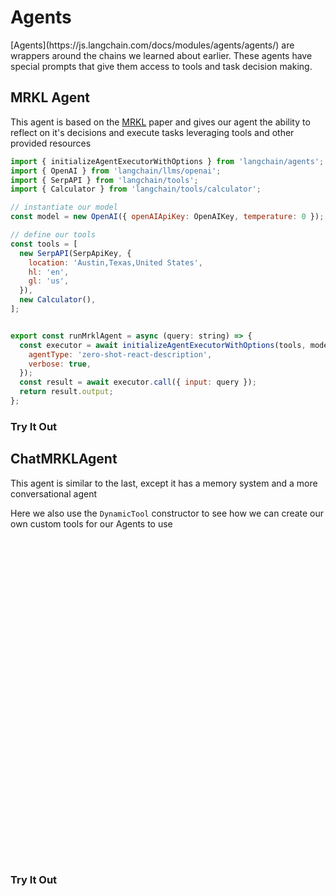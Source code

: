 
<Meta title="Agents/Intro" />

# Agents

<p>
  [Agents](https://js.langchain.com/docs/modules/agents/agents/) are wrappers around the chains we learned about earlier.
  These agents have special prompts that give them access to tools and task decision making.
</p>


## MRKL Agent

This agent is based on the [MRKL](https://arxiv.org/abs/2205.00445v1) paper and gives our agent the ability to reflect
on it's decisions and execute tasks leveraging tools and other provided resources

```js
import { initializeAgentExecutorWithOptions } from 'langchain/agents';
import { OpenAI } from 'langchain/llms/openai';
import { SerpAPI } from 'langchain/tools';
import { Calculator } from 'langchain/tools/calculator';

// instantiate our model
const model = new OpenAI({ openAIApiKey: OpenAIKey, temperature: 0 });

// define our tools
const tools = [
  new SerpAPI(SerpApiKey, {
    location: 'Austin,Texas,United States',
    hl: 'en',
    gl: 'us',
  }),
  new Calculator(),
];


export const runMrklAgent = async (query: string) => {
  const executor = await initializeAgentExecutorWithOptions(tools, model, {
    agentType: 'zero-shot-react-description',
    verbose: true,
  });
  const result = await executor.call({ input: query });
  return result.output;
};

```

### Try It Out

<Canvas of={AgentStories.MrklExample} />


## ChatMRKLAgent

This agent is similar to the last, except it has a memory system and a more conversational agent

Here we also use the `DynamicTool` constructor to see how we can create our own custom tools for our Agents 
to use

```js

import { initializeAgentExecutorWithOptions } from 'langchain/agents';
import { ChatOpenAI } from 'langchain/chat_models/openai';
import { SerpAPI } from 'langchain/tools';
import { Calculator } from 'langchain/tools/calculator';
import { DynamicTool } from 'langchain/tools';

const model = new ChatOpenAI({ openAIApiKey: openAi, temperature: 0 });

const tools = [
  new SerpAPI(serpApiKey, {
    location: 'Portland,Oregon,United States',
    hl: 'en',
    gl: 'us',
  }),
  new Calculator(),
  new DynamicTool({
    name: 'Foo Bar',
    description: 'call this to get the value of foo. input should be an empty string.',
    func: async () => 'bar',
  }),
];

export const runChatMrklAgent = async (query: string) => {
  const executor = await initializeAgentExecutorWithOptions(tools, model, {
    agentType: 'chat-zero-shot-react-description',
    verbose: true,
  });

  const input = query;

  const result = await executor.call({ input });

  return result.output;
};
```

### Try It Out

<Canvas of={AgentStories.ChatMrklExample} />